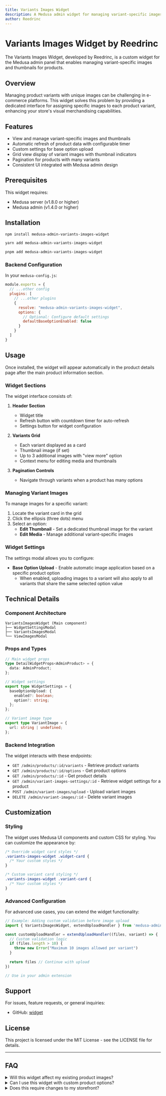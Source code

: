 ```yaml
---
title: Variants Images Widget
description: A Medusa admin widget for managing variant-specific images and thumbnails
author: Reedrinc
---
```



# Variants Images Widget by Reedrinc

The Variants Images Widget, developed by Reedrinc, is a custom widget for the Medusa admin panel that enables managing variant-specific images and thumbnails for products.

<Thumbnail
  src="/img/widgets/variants-images-widget.png"
  alt="Variants Images Widget Screenshot"
/>

## Overview

Managing product variants with unique images can be challenging in e-commerce platforms. This widget solves this problem by providing a dedicated interface for assigning specific images to each product variant, enhancing your store's visual merchandising capabilities.

<WidgetDemoVideo
  src="/videos/variants-images-widget-demo.mp4"
  alt="Variants Images Widget Demo"
/>

## Features

- View and manage variant-specific images and thumbnails
- Automatic refresh of product data with configurable timer
- Custom settings for base option upload
- Grid view display of variant images with thumbnail indicators
- Pagination for products with many variants
- Consistent UI integrated with Medusa admin design

## Prerequisites

This widget requires:
- Medusa server (v1.8.0 or higher)
- Medusa admin (v1.4.0 or higher)

## Installation

<Tabs groupId="package-manager">
  <TabItem value="npm" label="npm" default>

```bash
npm install medusa-admin-variants-images-widget
```

  </TabItem>
  <TabItem value="yarn" label="Yarn">

```bash
yarn add medusa-admin-variants-images-widget
```

  </TabItem>
  <TabItem value="pnpm" label="pnpm">

```bash
pnpm add medusa-admin-variants-images-widget
```

  </TabItem>
</Tabs>

### Backend Configuration

In your `medusa-config.js`:

```js
module.exports = {
  // ...other config
  plugins: [
    // ...other plugins
    {
      resolve: "medusa-admin-variants-images-widget",
      options: {
        // Optional: Configure default settings
        defaultBaseOptionEnabled: false
      }
    }
  ]
}
```

## Usage

Once installed, the widget will appear automatically in the product details page after the main product information section.

### Widget Sections

The widget interface consists of:

1. **Header Section**
   - Widget title
   - Refresh button with countdown timer for auto-refresh
   - Settings button for widget configuration

2. **Variants Grid**
   - Each variant displayed as a card
   - Thumbnail image (if set)
   - Up to 3 additional images with "view more" option
   - Context menu for editing media and thumbnails

3. **Pagination Controls**
   - Navigate through variants when a product has many options

### Managing Variant Images

To manage images for a specific variant:

1. Locate the variant card in the grid
2. Click the ellipsis (three dots) menu
3. Select an option:
   - **Edit Thumbnail** - Set a dedicated thumbnail image for the variant
   - **Edit Media** - Manage additional variant-specific images

### Widget Settings

The settings modal allows you to configure:

- **Base Option Upload** - Enable automatic image application based on a specific product option
  - When enabled, uploading images to a variant will also apply to all variants that share the same selected option value

## Technical Details

### Component Architecture

```
VariantsImagesWidget (Main component)
├── WidgetSettingsModal
├── VariantsImagesModal
└── ViewImagesModal
```

### Props and Types

```typescript
// Main widget props
type DetailWidgetProps<AdminProduct> = {
  data: AdminProduct;
};

// Widget settings
export type WidgetSettings = {
  baseOptionUpload: {
    enabled?: boolean;
    option?: string;
  };
};

// Variant image type
export type VariantImage = {
  url: string | undefined;
};
```

### Backend Integration

The widget interacts with these endpoints:

- `GET /admin/products/:id/variants` - Retrieve product variants
- `GET /admin/products/:id/options` - Get product options
- `GET /admin/products/:id` - Get product details
- `GET /admin/variant-images-settings/:id` - Retrieve widget settings for a product
- `POST /admin/variant-images/upload` - Upload variant images
- `DELETE /admin/variant-images/:id` - Delete variant images

## Customization

### Styling

The widget uses Medusa UI components and custom CSS for styling. You can customize the appearance by:

```css
/* Override widget card styles */
.variants-images-widget .widget-card {
  /* Your custom styles */
}

/* Custom variant card styling */
.variants-images-widget .variant-card {
  /* Your custom styles */
}
```

### Advanced Configuration

For advanced use cases, you can extend the widget functionality:

```js
// Example: Adding custom validation before image upload
import { VariantsImagesWidget, extendUploadHandler } from 'medusa-admin-variants-images-widget'

const customUploadHandler = extendUploadHandler((files, variant) => {
  // Custom validation logic
  if (files.length > 10) {
    throw new Error("Maximum 10 images allowed per variant")
  }
  
  return files // Continue with upload
})

// Use in your admin extension
```

## Support

For issues, feature requests, or general inquiries:
- GitHub: [widget](https://docs.medusajs.com/learn/fundamentals/admin/widgets#main)


## License

This project is licensed under the MIT License - see the LICENSE file for details.

---

## FAQ

<details>
  <summary>Will this widget affect my existing product images?</summary>
  <p>No, this widget manages variant-specific images separately from your main product images. Your existing product images will remain unchanged.</p>
</details>

<details>
  <summary>Can I use this widget with custom product options?</summary>
  <p>Yes, the widget works with any product options defined in your Medusa store, including custom options.</p>
</details>

<details>
  <summary>Does this require changes to my storefront?</summary>
  <p>This widget only affects the admin interface. To display variant-specific images in your storefront, you'll need to modify your storefront code to retrieve and display these images.</p>
</details>
